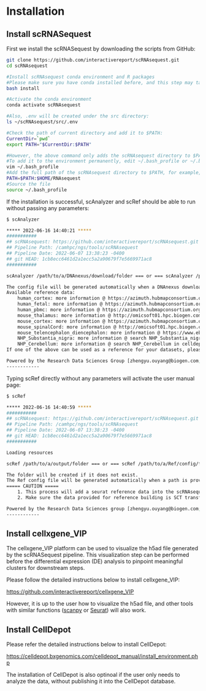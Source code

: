 # Installation

## Install scRNASequest

First we install the scRNASequest by downloading the scripts from GitHub:

```bash
git clone https://github.com/interactivereport/scRNAsequest.git
cd scRNAsequest

#Install scRNAsequest conda environment and R packages
#Please make sure you have conda installed before, and this step may take a while (30min ~1 hour)
bash install

#Activate the conda environment
conda activate scRNAsequest

#Also, .env will be created under the src directory:
ls ~/scRNAsequest/src/.env

#Check the path of current directory and add it to $PATH:
CurrentDir=`pwd`
export PATH="$CurrentDir:$PATH"

#However, the above command only adds the scRNAsequest directory to $PATH temporarily
#To add it to the environment permanently, edit ~/.bash_profile or ~/.bashrc:
vim ~/.bash_profile
#Add the full path of the scRNAsequest directory to $PATH, for example, $HOME/scRNAsequest
PATH=$PATH:$HOME/RNAsequest
#Source the file
source ~/.bash_profile
```

If the installation is successful, scAnalyzer and scRef should be able to run without passing any parameters:

```bash
$ scAnalyzer

***** 2022-06-16 14:40:21 *****
###########
## scRNAsequest: https://github.com/interactivereport/scRNAsequest.git
## Pipeline Path: /camhpc/ngs/tools/scRNAsequest
## Pipeline Date: 2022-06-07 13:38:23 -0400
## git HEAD: 1cb8ecc6461d2a1ecc5a2a90679f7e5669971ac8
###########

scAnalyzer /path/to/a/DNAnexus/download/folder === or === scAnalyzer /path/to/a/config/file

The config file will be generated automatically when a DNAnexus download folder is provided
Available reference data:
	human_cortex: more information @ https://azimuth.hubmapconsortium.org/references/
	human_fetal: more information @ https://azimuth.hubmapconsortium.org/references/
	human_pbmc: more information @ https://azimuth.hubmapconsortium.org/references/
	mouse_thalamus: more information @ http://omicsoft01.hpc.biogen.com/celldepot/app/core/app_project_review.php?ID=301
	mouse_cortex: more information @ https://azimuth.hubmapconsortium.org/references/
	mouse_spinalCord: more information @ http://omicsoft01.hpc.biogen.com/celldepot/app/core/app_project_review.php?ID=285
	mouse_telencephalon_diencephalon: more information @ https://www.ebi.ac.uk/arrayexpress/experiments/E-MTAB-11115/
	NHP_Substantia_nigra: more information @ search NHP_Substantia_nigra in celldepot @ http://omicsoft01.hpc.biogen.com/celldepot
	NHP_Cerebellum: more information @ search NHP_Cerebellum in celldepot @ http://omicsoft01.hpc.biogen.com/celldepot
If one of the above can be used as a reference for your datasets, please update the config file with the name in 'ref_name'.

Powered by the Research Data Sciences Group [zhengyu.ouyang@biogen.com;kejie.li@biogen.com]
------------
```

Typing scRef directly without any parameters will activate the user manual page:

```bash
$ scRef

***** 2022-06-16 14:40:59 *****
###########
## scRNAsequest: https://github.com/interactivereport/scRNAsequest.git
## Pipeline Path: /camhpc/ngs/tools/scRNAsequest
## Pipeline Date: 2022-06-07 13:38:23 -0400
## git HEAD: 1cb8ecc6461d2a1ecc5a2a90679f7e5669971ac8
###########

Loading resources

scRef /path/to/a/output/folder === or === scRef /path/to/a/Ref/config/file

The folder will be created if it does not exist.
The Ref config file will be generated automatically when a path is provided
===== CAUTION =====
	1. This process will add a seurat reference data into the scRNAsequest pipeline PERMANENTLY!
	2. Make sure the data provided for reference building is SCT transformed!

Powered by the Research Data Sciences group [zhengyu.ouyang@biogen.com;kejie.li@biogen.com]
------------
```

## Install cellxgene_VIP

The cellxgene_VIP platform can be used to visualize the h5ad file generated by the scRNASequest pipeline. This visualization step can be performed before the differential expression (DE) analysis to pinpoint meaningful clusters for downstream steps.

Please follow the detailed instructions below to install cellxgene_VIP:

[https://github.com/interactivereport/cellxgene_VIP](https://github.com/interactivereport/cellxgene_VIP){target="_blank"}

However, it is up to the user how to visualize the h5ad file, and other tools with similar functions ([scanpy](https://scanpy.readthedocs.io/en/stable/) or [Seurat](https://satijalab.org/seurat/)) will also work.

## Install CellDepot

Please refer the detailed instructions below to install CellDepot:

[https://celldepot.bxgenomics.com/celldepot_manual/install_environment.php](https://celldepot.bxgenomics.com/celldepot_manual/install_environment.php){target="_blank"}

The installation of CellDepot is also optinoal if the user only needs to analyze the data, without publishing it into the CellDepot database.